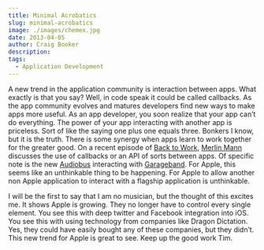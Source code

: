 ```yaml
---
title: Minimal Acrobatics
slug: minimal-acrobatics
image: ./images/chemex.jpg
date: 2013-04-05
author: Craig Booker
description:
tags:
  - Application Development
---
```


A new trend in the application community is interaction between apps. What exactly is that you say? Well, in code speak it could be called callbacks. As the app community evolves and matures developers find new ways to make apps more useful. As an app developer, you soon realize that your app can’t do everything. The power of your app interacting with another app is priceless. Sort of like the saying one plus one equals three. Bonkers I know, but it is the truth. There is some synergy when apps learn to work together for the greater good. On a recent episode of [Back to Work](http://5by5.tv/b2w/113), [Merlin Mann](http://www.merlinmann.com/) discusses the use of callbacks or an API of sorts between apps. Of specific note is the new [Audiobus](http://audiob.us) interacting with [Garageband](http://www.apple.com/apps/garageband/). For Apple, this seems like an unthinkable thing to be happening. For Apple to allow another non Apple application to interact with a flagship application is unthinkable.

I will be the first to say that I am no musician, but the thought of this excites me. It shows Apple is growing. They no longer have to control every single element. You see this with deep twitter and Facebook integration into iOS. You see this with using technology from companies like Dragon Dictation. Yes, they could have easily bought any of these companies, but they didn’t. This new trend for Apple is great to see. Keep up the good work Tim.
